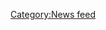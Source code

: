 <includeonly>
{{{for template|All news}}}
{{{field|Tag|hidden}}}
{{{field|News type|hidden}}}
{{{end template}}}
{{{standard input|run query}}}
</includeonly><noinclude>[[Category:News feed]]</noinclude>